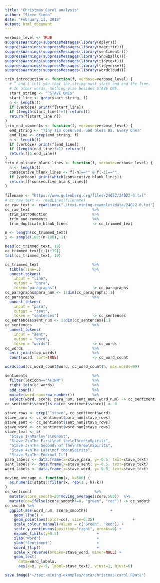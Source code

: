```yaml
---
title: "Christmas Carol analysis"
author: "Steve Simon"
date: "February 11, 2018"
output: html_document
---
```


```r
verbose_level <- TRUE
suppressWarnings(suppressMessages(library(dplyr)))
suppressWarnings(suppressMessages(library(magrittr)))
suppressWarnings(suppressMessages(library(sentimentr)))
suppressWarnings(suppressMessages(library(SnowballC)))
suppressWarnings(suppressMessages(library(tidytext)))
suppressWarnings(suppressMessages(library(tidyverse)))
suppressWarnings(suppressMessages(library(wordcloud)))
```

```r
trim_introduction <- function(f, verbose=verbose_level) {
  # ^ and $ tell you that the string must start and end the line.
  # In other words, nothing else besides STAVE ONE.
  start_string <- "^STAVE ONE$"
  start_line <- grep(start_string, f)
  n <- length(f)
  if (verbose) print(f[start_line])
  if (length(start_line)!=1) return(f)
  return(f[start_line:n])
}
trim_end_comments <- function(f, verbose=verbose_level) {
  end_string <- "Tiny Tim observed, God bless Us, Every One!"
  end_line <- grep(end_string, f)
  n <- length(f)
  if (verbose) print(f[end_line])
  if (length(end_line)!=1) return(f)
  return(f[1:end_line])
}
trim_duplicate_blank_lines <- function(f, verbose=verbose_level) {
  n <- length(f)
  consecutive_blank_lines <- f[-n]=="" & f[-1]==""
  if (verbose) print(which(consecutive_blank_lines))
  return(f[!consecutive_blank_lines])
}
```

```r
filename <- "https://www.gutenberg.org/files/24022/24022-0.txt"
# cc_raw_text <- readLines(filename)
cc_raw_text <- readLines("~/text-mining-examples/data/24022-0.txt")
cc_raw_text                            %>%
  trim_introduction                    %>%
  trim_end_comments                    %>%
  trim_duplicate_blank_lines           -> cc_trimmed_text
```

```r
n <- length(cc_trimmed_text)
i <- sample(100:(n-100), 1)

head(cc_trimmed_text, 19)
cc_trimmed_text[i:(i+19)]
tail(cc_trimmed_text, 19)
```

```r
cc_trimmed_text                        %>%
  tibble(line=.)                       %>%
  unnest_tokens(
    input = "line",
    output = "para",
    token="paragraphs")                -> cc_paragraphs
cc_paragraphs$para_num <- 1:dim(cc_paragraphs)[1]
cc_paragraphs                          %>%
  unnest_tokens(
    input = "para",
    output = "sent",
    token = "sentences")               -> cc_sentences
cc_sentences$sent_num <- 1:dim(cc_sentences)[1]
cc_sentences                           %>%
  unnest_tokens(
    input = "sent",
    output = "word",
    token = "words")                   -> cc_words
cc_words                               %>%
  anti_join(stop_words)                %>%
  count(word, sort=TRUE)               -> cc_word_count
```

```r
wordcloud(cc_word_count$word, cc_word_count$n, max.words=99)
```

```r
sentiments                             %>%
  filter(lexicon=="AFINN")             %>%
  right_join(cc_words)                 %>%
  add_count()                          %>%
  mutate(word_num=row_number())        %>%
  select(word, score, para_num, sent_num, word_num) -> cc_sentiment
cc_sentiment$score[is.na(cc_sentiment$score)] <- 0
```

```r
stave_rows <- grep("^stave", cc_sentiment$word)
stave_para <- cc_sentiment$para_num[stave_rows]
stave_sent <- cc_sentiment$sent_num[stave_rows]
stave_word <- cc_sentiment$word_num[stave_rows]
stave_text <- c(
  "Stave 1\nMarley's\nGhost", 
  "Stave 2\nThe First\nof the\nThree\nSpirits",
  "Stave 3\nThe Second\nof the\nThree\nSpirits",
  "Stave 4\nThe Last\nof the\nSpirits",
  "Stave 5\nThe End\nof It")
para_labels <- data.frame(x=stave_para, y=-0.5, text=stave_text)
sent_labels <- data.frame(x=stave_sent, y=-0.5, text=stave_text)
word_labels <- data.frame(x=stave_word, y=-0.5, text=stave_text)
```

```r
moving_average <- function(x, k=500) {
  as.numeric(stats::filter(x, rep(1 , k)/k))
}
cc_sentiment                            %>%
  mutate(score_smooth=20*moving_average(score,500))  %>%
  mutate(co=ifelse(score_smooth>=0, "green", "red")) -> cc_smooth
cc_smooth %>%
  ggplot(aes(word_num, score_smooth))          +
    geom_line() +
    geom_point(aes(color=co), size=0.25)                 +
    scale_colour_manual(values = c("Green", "Red")) +
    scale_y_continuous(position="right", breaks=0) +
    expand_limits(y=0.5)                 +
    xlab("Word")                         +
    ylab("Sentiment")                    +
    coord_flip()                         +
    scale_x_reverse(breaks=stave_word, minor=NULL) +
    geom_text(
      data=word_labels,
      aes(x=x, y=-5, label=stave_text), vjust=1, hjust=0) 
```

```r
save.image("~/text-mining-examples/data/christmas-carol.RData")
```